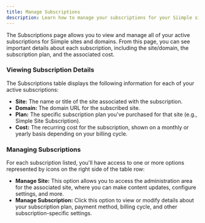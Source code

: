 ```yaml
---
title: Manage Subscriptions
description: Learn how to manage your subscriptions for your Siimple sites.
---
```


The Subscriptions page allows you to view and manage all of your active subscriptions for Siimple sites and domains. From this page, you can see important details about each subscription, including the site/domain, the subscription plan, and the associated cost.

### Viewing Subscription Details

The Subscriptions table displays the following information for each of your active subscriptions:

- **Site:** The name or title of the site associated with the subscription.
- **Domain:** The domain URL for the subscribed site.
- **Plan:** The specific subscription plan you've purchased for that site (e.g., Simple Site Subscription).
- **Cost:** The recurring cost for the subscription, shown on a monthly or yearly basis depending on your billing cycle.

### Managing Subscriptions

For each subscription listed, you'll have access to one or more options represented by icons on the right side of the table row:

- **Manage Site:** This option allows you to access the administration area for the associated site, where you can make content updates, configure settings, and more.
- **Manage Subscription:** Click this option to view or modify details about your subscription plan, payment method, billing cycle, and other subscription-specific settings.
